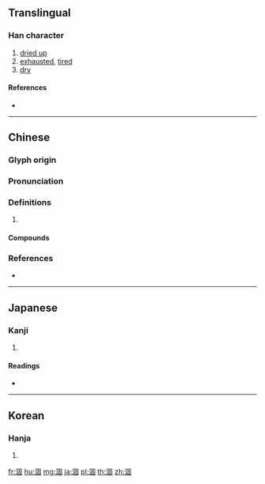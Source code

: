 {{character info/new}}
{{also|凅}}
==Translingual==

===Han character===
{{Han char|rn=85|rad=水|as=08|sn=11|four=36100|canj=EWJR|ids=⿰氵固}}

# [[dried up]]
# [[exhausted]], [[tired]]
# [[dry]]

====References====
* {{Han ref|kx=0628.190|dkj=17601|dj=1030.100|hdz=31650.020|uh=6DB8|ud=28088|bh=B255|bd=45653}}

----

==Chinese==
{{zh-forms}}

===Glyph origin===
{{Han etym}}

===Pronunciation===
{{zh-pron
|m=hé
|c=kok3,hok6
|mn=khok
|mc=y
|oc=y
|cat=a
}}

===Definitions===
{{zh-hanzi}}

# {{rfdef|zh}}

====Compounds====
{{zh-der|乾涸|枯涸|枯魚涸轍|河涸海乾|涸乾|涸漁|涸澤而漁|涸轍之枯|涸轍之魚|涸轍之鮒|涸轍枯魚|涸轍窮魚|涸轍窮鱗|涸陰|涸鮒|涸鱗濡沫|濡沫涸轍}}

===References===
* {{R:yue:Hanzi}}

----

==Japanese==

===Kanji===
{{ja-kanji|grade=|rs=水08}}

# {{defn|lang=ja|sort=水08}}

====Readings====
* {{ja-readings|on=[[こ]] (ko), [[かく]] (kaku)|kun=[[かれる]] (kareru)}}

----

==Korean==

===Hanja===
{{ko-hanja|hangeul=[[후]], [[학]]|eumhun=|rv=hu, hak|mr=hu, hak|y=hwu, hak}}

# {{defn|lang=ko|sort=水08}}

[[fr:涸]]
[[hu:涸]]
[[mg:涸]]
[[ja:涸]]
[[pl:涸]]
[[th:涸]]
[[zh:涸]]